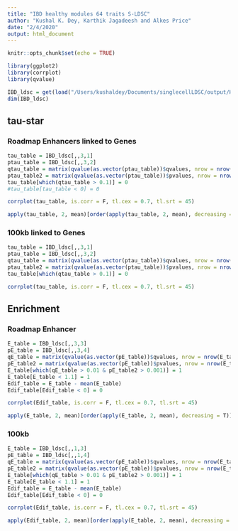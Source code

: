 ```yaml
---
title: "IBD healthy modules 64 traits S-LDSC"
author: "Kushal K. Dey, Karthik Jagadeesh and Alkes Price"
date: "2/4/2020"
output: html_document
---
```


```r
knitr::opts_chunk$set(echo = TRUE)
```

```r
library(ggplot2)
library(corrplot)
library(qvalue)
```

```r
IBD_ldsc = get(load("/Users/kushaldey/Documents/singlecellLDSC/output/Healthy_gene_score_Feb1_plus_All_IBD.rda"))
dim(IBD_ldsc)
```

## tau-star

### Roadmap Enhancers linked to Genes 

```r
tau_table = IBD_ldsc[,,3,1]
ptau_table = IBD_ldsc[,,3,2]
qtau_table = matrix(qvalue(as.vector(ptau_table))$qvalues, nrow = nrow(tau_table), ncol = ncol(tau_table))
ptau_table2 = matrix(qvalue(as.vector(ptau_table))$pvalues, nrow = nrow(tau_table), ncol = ncol(tau_table))
tau_table[which(qtau_table > 0.1)] = 0
#tau_table[tau_table < 0] = 0
```

```r
corrplot(tau_table, is.corr = F, tl.cex = 0.7, tl.srt = 45)
```

```r
apply(tau_table, 2, mean)[order(apply(tau_table, 2, mean), decreasing = T)][1:10]
```


### 100kb linked to Genes 

```r
tau_table = IBD_ldsc[,,3,1]
ptau_table = IBD_ldsc[,,3,2]
qtau_table = matrix(qvalue(as.vector(ptau_table))$qvalues, nrow = nrow(tau_table), ncol = ncol(tau_table))
ptau_table2 = matrix(qvalue(as.vector(ptau_table))$pvalues, nrow = nrow(tau_table), ncol = ncol(tau_table))
tau_table[which(qtau_table > 0.1)] = 0
```

```r
corrplot(tau_table, is.corr = F, tl.cex = 0.7, tl.srt = 45)
```

## Enrichment 

### Roadmap Enhancer

```r
E_table = IBD_ldsc[,,3,3]
pE_table = IBD_ldsc[,,3,4]
qE_table = matrix(qvalue(as.vector(pE_table))$qvalues, nrow = nrow(E_table), ncol = ncol(E_table))
pE_table2 = matrix(qvalue(as.vector(pE_table))$pvalues, nrow = nrow(E_table), ncol = ncol(E_table))
E_table[which(qE_table > 0.01 & pE_table2 > 0.001)] = 1 
E_table[E_table < 1.1] = 1
Edif_table = E_table - mean(E_table)
Edif_table[Edif_table < 0] = 0
```

```r
corrplot(Edif_table, is.corr = F, tl.cex = 0.7, tl.srt = 45)
```

```r
apply(E_table, 2, mean)[order(apply(E_table, 2, mean), decreasing = T)][1:10]
```


### 100kb 

```r
E_table = IBD_ldsc[,,1,3]
pE_table = IBD_ldsc[,,1,4]
qE_table = matrix(qvalue(as.vector(pE_table))$qvalues, nrow = nrow(E_table), ncol = ncol(E_table))
pE_table2 = matrix(qvalue(as.vector(pE_table))$pvalues, nrow = nrow(E_table), ncol = ncol(E_table))
E_table[which(qE_table > 0.01 & pE_table2 > 0.001)] = 1 
E_table[E_table < 1.1] = 1
Edif_table = E_table - mean(E_table)
Edif_table[Edif_table < 0] = 0
```

```r
corrplot(Edif_table, is.corr = F, tl.cex = 0.7, tl.srt = 45)
```

```r
apply(Edif_table, 2, mean)[order(apply(E_table, 2, mean), decreasing = T)][1:10]
```




